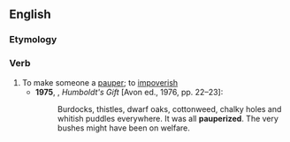 ==English==

===Etymology===
{{root|en|ine-pro|*peh₂w-}}
{{suffix|en|pauper|ize}}

===Verb===
{{en-verb}}

# To make someone a [[pauper]]; to [[impoverish]]
#* '''1975''', {{w|Saul Bellow}}, ''Humboldt's Gift'' [Avon ed., 1976, pp. 22–23]:
#*: Burdocks, thistles, dwarf oaks, cottonweed, chalky holes and whitish puddles everywhere. It was all '''pauperized'''. The very bushes might have been on welfare.